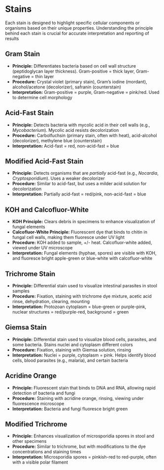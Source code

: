 # Stains {-}

Each stain is designed to highlight specific cellular components or organisms based on their unique properties. Understanding the principle behind each stain is crucial for accurate interpretation and reporting of results

##  **Gram Stain**

*   **Principle:** Differentiates bacteria based on cell wall structure (peptidoglycan layer thickness). Gram-positive = thick layer, Gram-negative = thin layer
*   **Procedure:** Crystal violet (primary stain), Gram's iodine (mordant), alcohol/acetone (decolorizer), safranin (counterstain)
*   **Interpretation:** Gram-positive = purple, Gram-negative = pink/red. Used to determine cell morphology

##  **Acid-Fast Stain**

*   **Principle:** Detects bacteria with mycolic acid in their cell walls (e.g., *Mycobacterium*). Mycolic acid resists decolorization
*   **Procedure:** Carbolfuchsin (primary stain, often with heat), acid-alcohol (decolorizer), methylene blue (counterstain)
*   **Interpretation:** Acid-fast = red, non-acid-fast = blue

##  **Modified Acid-Fast Stain**

*   **Principle:** Detects organisms that are *partially* acid-fast (e.g., *Nocardia*, *Cryptosporidium*). Uses a weaker decolorizer
*   **Procedure:** Similar to acid-fast, but uses a milder acid solution for decolorization
*   **Interpretation:** Partially acid-fast = red/pink, non-acid-fast = blue

##  **KOH and Calcofluor-White**

*   **KOH Principle:** Clears debris in specimens to enhance visualization of fungal elements
*   **Calcofluor-White Principle:** Fluorescent dye that binds to chitin in fungal cell walls, making them fluoresce under UV light
*   **Procedure:** KOH added to sample, +/- heat. Calcofluor-white added, viewed under UV microscope
*   **Interpretation:** Fungal elements (hyphae, spores) are visible with KOH, and fluoresce bright apple-green or blue-white with calcofluor-white

##  **Trichrome Stain**

*   **Principle:** Differential stain used to visualize intestinal parasites in stool samples
*   **Procedure:** Fixation, staining with trichrome dye mixture, acetic acid rinse, dehydration, clearing, mounting
*   **Interpretation:** Protozoan cytoplasm = blue-green or purple-pink, nuclear structures = red/purple-red, background = green

##  **Giemsa Stain**

*   **Principle:** Differential stain used to visualize blood cells, parasites, and some bacteria. Stains nuclei and cytoplasm different colors
*   **Procedure:** Fixation, staining with Giemsa solution, rinsing
*   **Interpretation:** Nuclei = purple, cytoplasm = pink. Helps identify blood cells, blood parasites (e.g., malaria), and certain bacteria

##  **Acridine Orange**

*   **Principle:** Fluorescent stain that binds to DNA and RNA, allowing rapid detection of bacteria and fungi
*   **Procedure:** Staining with acridine orange, rinsing, viewing under fluorescence microscope
*   **Interpretation:** Bacteria and fungi fluoresce bright green

##  **Modified Trichrome**

*   **Principle:** Enhances visualization of microsporidia spores in stool and other specimens
*   **Procedure:** Similar to trichrome, but with modifications to the dye concentrations and staining times
*   **Interpretation:** Microsporidia spores = pinkish-red to red-purple, often with a visible polar filament
